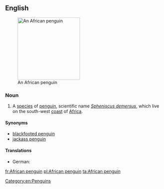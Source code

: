 ==English==
{{wikipedia}}
[[Image:508px-African.penguin.bristol.750pix (Pingstone).jpg|200px|thumb|right|An African penguin]]

===Noun===
{{en-noun|sg=[[African]] [[penguin]]}}

# A [[species]] of [[penguin]], scientific name ''[[Spheniscus demersus]]'', which live on the south-west [[coast]] of [[Africa]].

====Synonyms====
* [[blackfooted penguin]]
* [[jackass penguin]]

====Translations====
{{trans-top|''Spheniscus demersus''}}
* German: {{t-|de|Brillenpinguin|m}}
{{trans-mid}}
{{trans-bottom}}

[[Category:en:Penguins]]

[[fr:African penguin]]
[[pl:African penguin]]
[[ta:African penguin]]